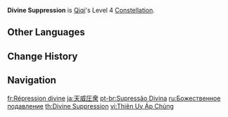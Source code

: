 {{Constellation Infobox
|image       = Constellation Divine Suppression.png
|description = Targets marked by the Fortune-Preserving Talisman have their ATK decreased by 20%.
|level       = 4
|character   = Qiqi
|utility1    = ATK Decrease
}}
'''Divine Suppression''' is [[Qiqi]]'s Level 4 [[Constellation]].

==Other Languages==
{{Other Languages
|en      = Divine Suppression
|zhs     = 天威压众
|zhs_rm  = Tiān Wēi Yā Zhòng
|zht     = 天威壓眾
|zht_rm  = Tiān Wēi Yā Zhòng
|zh_tl   = Heavenly Power Overwhelms the Public
|ja      = 天威圧衆
|ja_rm   = Ten'i Asshuu{{Assumed}}
|ja_tl   = Imperial Suppression
|ko      = 중생을 압도하는 천위
|ko_rm   = Jungsaeng-eul Apdohaneun Cheon'wi
|ko_tl   = Mankind-overwhelming Dignity of Sky
|es      = Supresión divina
|es_tl   = Divine Suppression
|fr      = Répression divine
|fr_tl   = Divine Repression
|ru      = Божественное подавление
|ru_tl   = Divine Suppression
|th      = Divine Suppression
|vi      = Thiên Uy Áp Chúng
|vi_tl   = Heavenly Power Overwhelms the Public
|de      = Stärke des Himmels
|de_tl   = Strength of Heaven
|id      = Divine Suppression
|pt      = Supressão Divina
|pt_tl   = Divine Suppression
|tr      = Kutsal Baskı
|tr_tl   = Holy Oppression
|it      = Soppressione divina
|it_tl   = Divine Suppression
}}

==Change History==
{{Change History|1.0}}

==Navigation==
{{Talent Navbox|Qiqi}}

[[fr:Répression divine]]
[[ja:天威圧衆]]
[[pt-br:Supressão Divina]]
[[ru:Божественное подавление]]
[[th:Divine Suppression]]
[[vi:Thiên Uy Áp Chúng]]